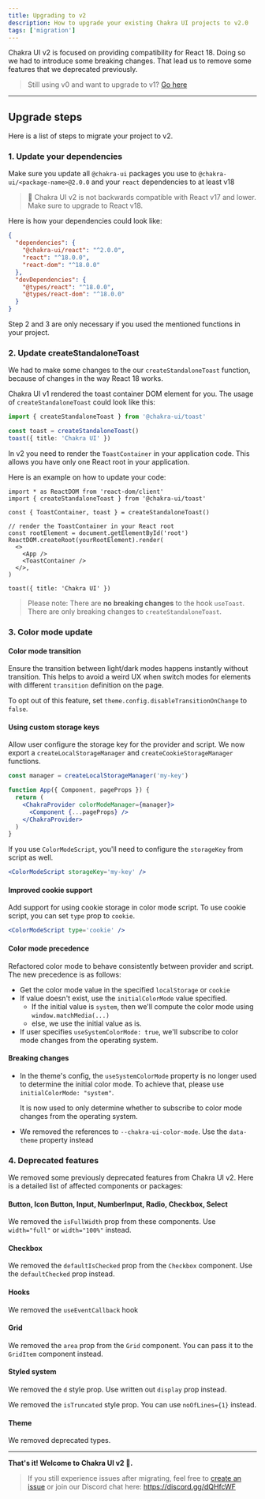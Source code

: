 ```yaml
---
title: Upgrading to v2
description: How to upgrade your existing Chakra UI projects to v2.0
tags: ['migration']
---
```


Chakra UI v2 is focused on providing compatibility for React 18. Doing so we had
to introduce some breaking changes. That lead us to remove some features that we
deprecated previously.

> Still using v0 and want to upgrade to v1?
> [Go here](https://v1.chakra-ui.com/guides/migration)

---

## Upgrade steps

Here is a list of steps to migrate your project to v2.

### 1. Update your dependencies

Make sure you update all `@chakra-ui` packages you use to
`@chakra-ui/<package-name>@2.0.0` and your `react` dependencies to at least v18

> 🚨 Chakra UI v2 is not backwards compatible with React v17 and lower. Make
> sure to upgrade to React v18.

Here is how your dependencies could look like:

```json
{
  "dependencies": {
    "@chakra-ui/react": "^2.0.0",
    "react": "^18.0.0",
    "react-dom": "^18.0.0"
  },
  "devDependencies": {
    "@types/react": "^18.0.0",
    "@types/react-dom": "^18.0.0"
  }
}
```

Step 2 and 3 are only necessary if you used the mentioned functions in your
project.

### 2. Update createStandaloneToast

We had to make some changes to the our `createStandaloneToast` function, because
of changes in the way React 18 works.

Chakra UI v1 rendered the toast container DOM element for you. The usage of
`createStandaloneToast` could look like this:

```ts
import { createStandaloneToast } from '@chakra-ui/toast'

const toast = createStandaloneToast()
toast({ title: 'Chakra UI' })
```

In v2 you need to render the `ToastContainer` in your application code. This
allows you have only one React root in your application.

Here is an example on how to update your code:

```tsx
import * as ReactDOM from 'react-dom/client'
import { createStandaloneToast } from '@chakra-ui/toast'

const { ToastContainer, toast } = createStandaloneToast()

// render the ToastContainer in your React root
const rootElement = document.getElementById('root')
ReactDOM.createRoot(yourRootElement).render(
  <>
    <App />
    <ToastContainer />
  </>,
)

toast({ title: 'Chakra UI' })
```

> Please note: There are **no breaking changes** to the hook `useToast`. There
> are only breaking changes to `createStandaloneToast`.

### 3. Color mode update

#### Color mode transition

Ensure the transition between light/dark modes happens instantly without
transition. This helps to avoid a weird UX when switch modes for elements with
different `transition` definition on the page.

To opt out of this feature, set `theme.config.disableTransitionOnChange` to
`false`.

#### Using custom storage keys

Allow user configure the storage key for the provider and script. We now export
a `createLocalStorageManager` and `createCookieStorageManager` functions.

```jsx live=false
const manager = createLocalStorageManager('my-key')

function App({ Component, pageProps }) {
  return (
    <ChakraProvider colorModeManager={manager}>
      <Component {...pageProps} />
    </ChakraProvider>
  )
}
```

If you use `ColorModeScript`, you'll need to configure the `storageKey` from
script as well.

```jsx live=false
<ColorModeScript storageKey='my-key' />
```

#### Improved cookie support

Add support for using cookie storage in color mode script. To use cookie script,
you can set `type` prop to `cookie`.

```jsx live=false
<ColorModeScript type='cookie' />
```

#### Color mode precedence

Refactored color mode to behave consistently between provider and script. The
new precedence is as follows:

- Get the color mode value in the specified `localStorage` or `cookie`
- If value doesn't exist, use the `initialColorMode` value specified.
  - If the initial value is `system`, then we'll compute the color mode using
    `window.matchMedia(...)`
  - else, we use the initial value as is.
- If user specifies `useSystemColorMode: true`, we'll subscribe to color mode
  changes from the operating system.

#### Breaking changes

- In the theme's config, the `useSystemColorMode` property is no longer used to
  determine the initial color mode. To achieve that, please use
  `initialColorMode: "system"`.

  It is now used to only determine whether to subscribe to color mode changes
  from the operating system.

- We removed the references to `--chakra-ui-color-mode`. Use the `data-theme`
  property instead

### 4. Deprecated features

We removed some previously deprecated features from Chakra UI v2. Here is a
detailed list of affected components or packages:

#### Button, Icon Button, Input, NumberInput, Radio, Checkbox, Select

We removed the `isFullWidth` prop from these components. Use `width="full"` or
`width="100%"` instead.

#### Checkbox

We removed the `defaultIsChecked` prop from the `Checkbox` component. Use the
`defaultChecked` prop instead.

#### Hooks

We removed the `useEventCallback` hook

#### Grid

We removed the `area` prop from the `Grid` component. You can pass it to the
`GridItem` component instead.

#### Styled system

We removed the `d` style prop. Use written out `display` prop instead.

We removed the `isTruncated` style prop. You can use `noOfLines={1}` instead.

#### Theme

We removed deprecated types.

---

**That's it! Welcome to Chakra UI v2 🥳.**

> If you still experience issues after migrating, feel free to
> [create an issue](https://github.com/chakra-ui/chakra-ui/issues) or join our
> Discord chat here: https://discord.gg/dQHfcWF
